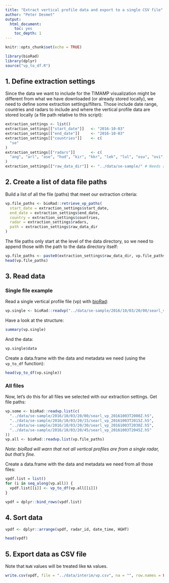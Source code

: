 ```yaml
---
title: "Extract vertical profile data and export to a single CSV file"
author: "Peter Desmet"
output:
  html_document:
    toc: yes
    toc_depth: 1
---
```


```r
knitr::opts_chunk$set(echo = TRUE)
```

```r
library(bioRad)
library(dplyr)
source("vp_to_df.R")
```

## 1. Define extraction settings

Since the data we want to include for the TIMAMP visualization might be different from what we have downloaded (or already stored locally), we need to define some extraction settings/filters. Those include date range, countries and radars to include and where the vertical profile data are stored locally (a file path relative to this script):

```r
extraction_settings <- list()
extraction_settings[["start_date"]]   <- "2016-10-03"
extraction_settings[["end_date"]]     <- "2016-10-03"
extraction_settings[["countries"]]    <- c(
  "se"
)
extraction_settings[["radars"]]       <- c(
  "ang", "arl", "ase", "hud", "kir", "kkr", "lek", "lul", "osu", "ovi", "var", "vil"
)
extraction_settings[["raw_data_dir"]] <- "../data/se-sample/" # Needs a trailing slash!
```

## 2. Create a list of data file paths

Build a list of all the file (paths) that meet our extraction criteria:

```r
vp.file_paths <- bioRad::retrieve_vp_paths(
  start_date = extraction_settings$start_date,
  end_date = extraction_settings$end_date,
  country = extraction_settings$countries,
  radar = extraction_settings$radars,
  path = extraction_settings$raw_data_dir
)
```

The file paths only start at the level of the data directory, so we need to append those with the path to the data directory itself:

```r
vp.file_paths <- paste0(extraction_settings$raw_data_dir, vp.file_paths)
head(vp.file_paths)
```

## 3. Read data

### Single file example

Read a single vertical profile file (vp) with [bioRad](https://github.com/adokter/bioRad):

```r
vp.single <- bioRad::readvp("../data/se-sample/2016/10/03/20/00/searl_vp_20161003T2000Z.h5")
```

Have a look at the structure:

```r
summary(vp.single)
```

And the data:

```r
vp.single$data
```

Create a data.frame with the data and metadata we need (using the `vp_to_df` function):

```r
head(vp_to_df(vp.single))
```

### All files

Now, let's do this for all files we selected with our extraction settings. Get file paths:

```r
vp.some <- bioRad::readvp.list(c(
  "../data/se-sample/2016/10/03/20/00/searl_vp_20161003T2000Z.h5",
  "../data/se-sample/2016/10/03/20/15/searl_vp_20161003T2015Z.h5",
  "../data/se-sample/2016/10/03/20/30/searl_vp_20161003T2030Z.h5",
  "../data/se-sample/2016/10/03/20/45/searl_vp_20161003T2045Z.h5"
))
vp.all <- bioRad::readvp.list(vp.file_paths)
```

_Note: bioRad will warn that not all vertical profiles are from a single radar, but that's fine._

Create a data.frame with the data and metadata we need from all those files:

```r
vpdf.list = list()
for (i in seq_along(vp.all)) {
  vpdf.list[[i]] <- vp_to_df(vp.all[[i]])
}

vpdf = dplyr::bind_rows(vpdf.list)
```

## 4. Sort data

```r
vpdf <- dplyr::arrange(vpdf, radar_id, date_time, HGHT)
```

```r
head(vpdf)
```

## 5. Export data as CSV file

Note that `NaN` values will be treated like `NA` values.

```r
write.csv(vpdf, file = "../data/interim/vp.csv", na = "", row.names = FALSE)
```
